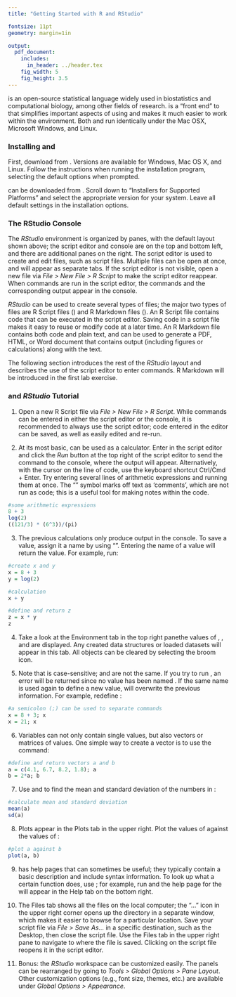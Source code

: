 ```yaml
---
title: "Getting Started with R and RStudio"

fontsize: 11pt
geometry: margin=1in

output:
  pdf_document:
    includes:
      in_header: ../header.tex
    fig_width: 5
    fig_height: 3.5
---
```


\textsf{R} is an open-source statistical language widely used in biostatistics and computational biology, among other fields of research. \textit{RStudio} is a "front end" to \textsf{R} that simplifies important aspects of using \textsf{R} and makes it much easier to work within the \textsf{R} environment. Both \textsf{R} and \textit{RStudio} run identically under the Mac OSX, Microsoft Windows, and Linux.

### Installing \textsf{R} and \textit{RStudio}

First, download \textsf{R} from \url{http://cran.us.r-project.org/}. Versions are available for Windows, Mac OS X, and Linux. Follow the instructions when running the installation program, selecting the default options when prompted.

\textit{RStudio} can be downloaded from \url{https://www.rstudio.com/products/rstudio/download/}. Scroll down to "Installers for Supported Platforms" and select the appropriate version for your system. Leave all default settings in the installation options.

### The RStudio Console

\centerline{\includegraphics[width=1\textwidth]{console_layout_web}}

The *RStudio* environment is organized by panes, with the default layout shown above; the script editor and console are on the top and bottom left, and there are additional panes on the right. The script editor is used to create and edit files, such as \textsf{R} script files. Multiple files can be open at once, and will appear as separate tabs. If the script editor is not visible, open a new file via *File > New File > R Script* to make the script editor reappear. When commands are run in the script editor, the commands and the corresponding output appear in the console. 
  
*RStudio* can be used to create several types of files; the major two types of files are R Script files (\texttt{.R}) and R Markdown files (\texttt{.Rmd}). An R Script file contains code that can be executed in the script editor. Saving code in a script file makes it easy to reuse or modify code at a later time. An R Markdown file contains both code and plain text, and can be used to generate a PDF, HTML, or Word document that contains output (including figures or calculations) along with the text. 
      
The following section introduces the rest of the *RStudio* layout and describes the use of the script editor to enter commands. R Markdown will be introduced in the first lab exercise.

### \textsf{R} and *RStudio* Tutorial

1. Open a new R Script file via *File > New File > R Script*. While commands can be entered in either the script editor or the console, it is recommended to always use the script editor; code entered in the editor can be saved, as well as easily edited and re-run. 

2. At its most basic, \textsf{R} can be used as a calculator. Enter \texttt{8 + 3} in the script editor and click the *Run* button at the top right of the script editor to send the command to the console, where the output will appear. Alternatively, with the cursor on the line of code, use the keyboard shortcut Ctrl/Cmd + Enter. Try entering several lines of arithmetic expressions and running them at once. The "\texttt{\#}" symbol marks off text as 'comments', which are not run as code; this is a useful tool for making notes within the code.

```r
#some arithmetic expressions
8 + 3
log(2)
((121/3) * (6^3))/(pi)
```

3. The previous calculations only produce output in the console. To save a value, assign it a name by using "\texttt{=}". Entering the name of a value will return the value. For example, run:

```r
#create x and y
x = 8 + 3
y = log(2)

#calculation
x + y

#define and return z
z = x * y
z
```

4. Take a look at the Environment tab in the top right pane\textemdash the values of \texttt{x}, \texttt{y}, and \texttt{z} are displayed. Any created data structures or loaded datasets will appear in this tab. All objects can be cleared by selecting the broom icon. 

5. Note that \textsf{R} is case-sensitive; \texttt{x} and \texttt{X} are not the same. If you try to run \texttt{X}, an error will be returned since no value has been named \texttt{X}. If the same name is used again to define a new value, \texttt{R} will overwrite the previous information. For example, redefine \texttt{x}:

```r
#a semicolon (;) can be used to separate commands
x = 8 + 3; x
x = 21; x
```

6. Variables can not only contain single values, but also vectors or matrices of values. One simple way to create a vector is to use the \texttt{c()} command:

```r
#define and return vectors a and b
a = c(4.1, 6.7, 8.2, 1.8); a
b = 2*a; b
```

7. Use \texttt{mean()} and \texttt{sd()} to find the mean and standard deviation of the numbers in \texttt{a}:

```r
#calculate mean and standard deviation
mean(a)
sd(a)
```

8. Plots appear in the Plots tab in the upper right. Plot the values of \texttt{a} against the values of \texttt{b}:

```r
#plot a against b
plot(a, b)
```

9. \textsf{R} has help pages that can sometimes be useful; they typically contain a basic description and include syntax information. To look up what a certain function does, use \texttt{?}; for example, run \texttt{?mean} and the help page for the \texttt{mean} will appear in the Help tab on the bottom right.

10. The Files tab shows all the files on the local computer; the "..." icon in the upper right corner opens up the directory in a separate window, which makes it easier to browse for a particular location. Save your script file via *File > Save As...* in a specific destination, such as the Desktop, then close the script file. Use the Files tab in the upper right pane to navigate to where the file is saved. Clicking on the script file reopens it in the script editor.

11. Bonus: the *RStudio* workspace can be customized easily. The panels can be rearranged by going to *Tools > Global Options > Pane Layout*. Other customization options (e.g., font size, themes, etc.) are available under *Global Options > Appearance*. 